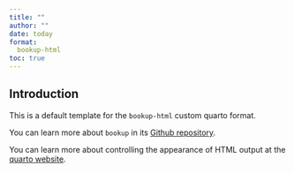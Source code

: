 ```yaml
---
title: ""
author: ""
date: today
format:
  bookup-html
toc: true
---
```


## Introduction

This is a default template for the `bookup-html` custom quarto format.

You can learn more about `bookup` in its [Github repository](https://github.com/juba/bookup-html).

You can learn more about controlling the appearance of HTML output at the [quarto website](https://quarto.org/docs/output-formats/html-basics.html).

